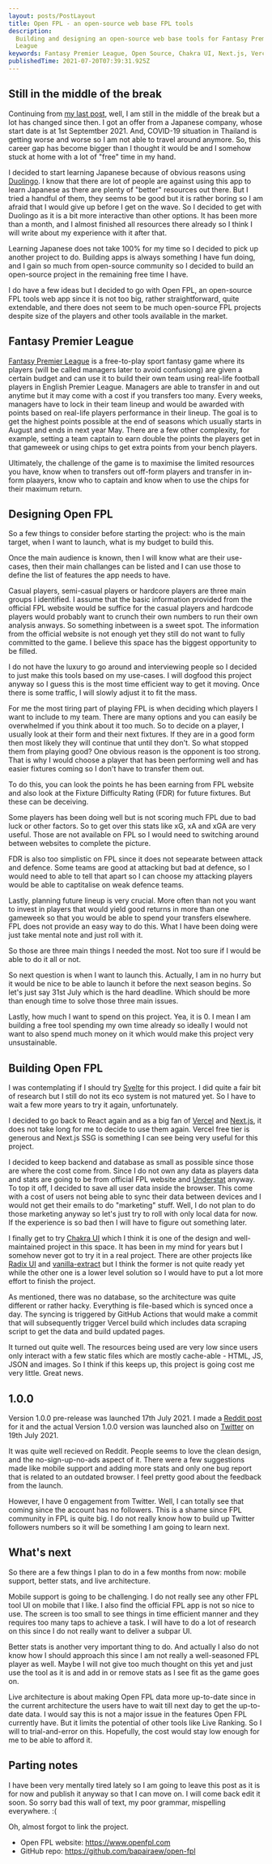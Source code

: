 ```yaml
---
layout: posts/PostLayout
title: Open FPL - an open-source web base FPL tools
description:
  Building and designing an open-source web base tools for Fantasy Premier
  League
keywords: Fantasy Premier League, Open Source, Chakra UI, Next.js, Vercel
publishedTime: 2021-07-20T07:39:31.925Z
---
```


## Still in the middle of the break

Continuing from [my last post](/posts/003-a-mid-career-break), well, I am still
in the middle of the break but a lot has changed since then. I got an offer from
a Japanese company, whose start date is at 1st Septemtber 2021. And, COVID-19
situation in Thailand is getting worse and worse so I am not able to travel
around anymore. So, this career gap has become bigger than I thought it would be
and I somehow stuck at home with a lot of "free" time in my hand.

I decided to start learning Japanese because of obvious reasons using
[Duolingo](https://www.duolingo.com/). I know that there are lot of people are
against using this app to learn Japanese as there are plenty of "better"
resources out there. But I tried a handful of them, they seems to be good but it
is rather boring so I am afraid that I would give up before I get on the wave.
So I decided to get with Duolingo as it is a bit more interactive than other
options. It has been more than a month, and I almost finished all resources
there already so I think I will write about my experience with it after that.

Learning Japanese does not take 100% for my time so I decided to pick up another
project to do. Building apps is always something I have fun doing, and I gain so
much from open-source community so I decided to build an open-source project in
the remaining free time I have.

I do have a few ideas but I decided to go with Open FPL, an open-source FPL
tools web app since it is not too big, rather straightforward, quite extendable,
and there does not seem to be much open-source FPL projects despite size of the
players and other tools available in the market.

## Fantasy Premier League

[Fantasy Premier League](https://fantasy.premierleague.com/) is a free-to-play
sport fantasy game where its players (will be called managers later to avoid
confusiong) are given a certain budget and can use it to build their own team
using real-life football players in English Premier League. Managers are able to
transfer in and out anytime but it may come with a cost if you transfers too
many. Every weeks, managers have to lock in their team lineup and would be
awarded with points based on real-life players performance in their lineup. The
goal is to get the highest points possible at the end of seasons which usually
starts in August and ends in next year May. There are a few other complexity,
for example, setting a team captain to earn double the points the players get in
that gameweek or using chips to get extra points from your bench players.

Ultimately, the challenge of the game is to maximise the limited resources you
have, know when to transfers out off-form players and transfer in in-form
plaayers, know who to captain and know when to use the chips for their maximum
return.

## Designing Open FPL

So a few things to consider before starting the project: who is the main target,
when I want to launch, what is my budget to build this.

Once the main audience is known, then I will know what are their use-cases, then
their main challanges can be listed and I can use those to define the list of
features the app needs to have.

Casual players, semi-casual players or hardcore players are three main groups I
identified. I assume that the basic information provided from the official FPL
website would be suffice for the casual players and hardcode players would
probably want to crunch their own numbers to run their own analysis anways. So
something inbetween is a sweet spot. The information from the official website
is not enough yet they still do not want to fully committed to the game. I
believe this space has the biggest opportunity to be filled.

I do not have the luxury to go around and interviewing people so I decided to
just make this tools based on my use-cases. I will dogfood this project anyway
so I guess this is the most time efficient way to get it moving. Once there is
some traffic, I will slowly adjust it to fit the mass.

For me the most tiring part of playing FPL is when deciding which players I want
to include to my team. There are many options and you can easily be overwhelmed
if you think about it too much. So to decide on a player, I usually look at
their form and their next fixtures. If they are in a good form then most likely
they will continue that until they don't. So what stopped them from playing
good? One obvious reason is the opponent is too strong. That is why I would
choose a player that has been performing well and has easier fixtures coming so
I don't have to transfer them out.

To do this, you can look the points he has been earning from FPL website and
also look at the Fixture Difficulty Rating (FDR) for future fixtures. But these
can be deceiving.

Some players has been doing well but is not scoring much FPL due to bad luck or
other factors. So to get over this stats like xG, xA and xGA are very useful.
Those are not available on FPL so I would need to switching around between
websites to complete the picture.

FDR is also too simplistic on FPL since it does not sepearate between attack and
defence. Some teams are good at attacking but bad at defence, so I would need to
able to tell that apart so I can choose my attacking players would be able to
captitalise on weak defence teams.

Lastly, planning future lineup is very crucial. More often than not you want to
invest in players that would yield good returns in more than one gameweek so
that you would be able to spend your transfers elsewhere. FPL does not provide
an easy way to do this. What I have been doing were just take mental note and
just roll with it.

So those are three main things I needed the most. Not too sure if I would be
able to do it all or not.

So next question is when I want to launch this. Actually, I am in no hurry but
it would be nice to be able to launch it before the next season begins. So let's
just say 31st July which is the hard deadline. Which should be more than enough
time to solve those three main issues.

Lastly, how much I want to spend on this project. Yea, it is 0. I mean I am
building a free tool spending my own time already so ideally I would not want to
also spend much money on it which would make this project very unsustainable.

## Building Open FPL

I was contemplating if I should try [Svelte](https://svelte.dev/) for this
project. I did quite a fair bit of research but I still do not its eco system is
not matured yet. So I have to wait a few more years to try it again,
unfortunately.

I decided to go back to React again and as a big fan of
[Vercel](https://vercel.com/) and [Next.js](https://nextjs.org/), it does not
take long for me to decide to use them again. Vercel free tier is generous and
Next.js SSG is something I can see being very useful for this project.

I decided to keep backend and database as small as possible since those are
where the cost come from. Since I do not own any data as players data and stats
are going to be from official FPL website and
[Understat](https://understat.com/) anyway. To top it off, I decided to save all
user data inside the browser. This come with a cost of users not being able to
sync their data between devices and I would not get their emails to do
"marketing" stuff. Well, I do not plan to do those marketing anyway so let's
just try to roll with only local data for now. If the experience is so bad then
I will have to figure out something later.

I finally get to try [Chakra UI](https://chakra-ui.com/) which I think it is one
of the design and well-maintained project in this space. It has been in my mind
for years but I somehow never got to try it in a real project. There are other
projects like [Radix UI](https://www.radix-ui.com/) and
[vanilla-extract](https://github.com/seek-oss/vanilla-extract) but I think the
former is not quite ready yet while the other one is a lower level solution so I
would have to put a lot more effort to finish the project.

As mentioned, there was no database, so the architecture was quite different or
rather hacky. Everything is file-based which is synced once a day. The syncing
is triggered by GitHub Actions that would make a commit that will subsequently
trigger Vercel build which includes data scraping script to get the data and
build updated pages.

It turned out quite well. The resources being used are very low since users only
interact with a few static files which are mostly cache-able - HTML, JS, JSON
and images. So I think if this keeps up, this project is going cost me very
little. Great news.

## 1.0.0

Version 1.0.0 pre-release was launched 17th July 2021. I made a
[Reddit post](https://www.reddit.com/r/FantasyPL/comments/om1fy9/introducing_open_fpl_opensource_web_based_fpl/)
for it and the actual Version 1.0.0 version was launched also on
[Twitter](https://twitter.com/openfpl/status/1417110137681027075) on 19th
July 2021.

It was quite well recieved on Reddit. People seems to love the clean design, and
the no-sign-up-no-ads aspect of it. There were a few suggestions made like
mobile support and adding more stats and only one bug report that is related to
an outdated browser. I feel pretty good about the feedback from the launch.

However, I have 0 engagement from Twitter. Well, I can totally see that coming
since the account has no followers. This is a shame since FPL community in FPL
is quite big. I do not really know how to build up Twitter followers numbers so
it will be something I am going to learn next.

## What's next

So there are a few things I plan to do in a few months from now: mobile support,
better stats, and live architecture.

Mobile support is going to be challenging. I do not really see any other FPL
tool UI on mobile that I like. I also find the official FPL app is not so nice
to use. The screen is too small to see things in time efficient manner and they
requires too many taps to achieve a task. I will have to do a lot of research on
this since I do not really want to deliver a subpar UI.

Better stats is another very important thing to do. And actually I also do not
know how I should approach this since I am not really a well-seasoned FPL player
as well. Maybe I will not give too much thought on this yet and just use the
tool as it is and add in or remove stats as I see fit as the game goes on.

Live architecture is about making Open FPL data more up-to-date since in the
current architecture the users have to wait till next day to get the up-to-date
data. I would say this is not a major issue in the features Open FPL currently
have. But it limits the potential of other tools like Live Ranking. So I will to
trial-and-error on this. Hopefully, the cost would stay low enough for me to be
able to afford it.

## Parting notes

I have been very mentally tired lately so I am going to leave this post as it is
for now and publish it anyway so that I can move on. I will come back edit it
soon. So sorry bad this wall of text, my poor grammar, mispelling everywhere. :(

Oh, almost forgot to link the project.

- Open FPL website: https://www.openfpl.com
- GitHub repo: https://github.com/bapairaew/open-fpl
